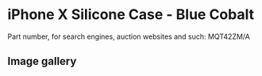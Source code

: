 
# iPhone X Silicone Case - Blue Cobalt

Part number, for search engines, auction websites and such: MQT42ZM/A

## Image gallery

<div style={{ width: "768px" }}>
  <GalleryComponent
    images={[
      {
        original: "/everysource/MQT42.png",
        thumbnail: "/everypreview/MQT42.png",
      },
      {
        original: "/everysource/MQT42_AV1_SILVER.png",
        thumbnail: "/everypreview/MQT42_AV1_SILVER.png",
      },
      {
        original: "/everysource/MQT42_AV1_SPACE_GRAY.png",
        thumbnail: "/everypreview/MQT42_AV1_SPACE_GRAY.png",
      },
      {
        original: "/everysource/MQT42_AV2.png",
        thumbnail: "/everypreview/MQT42_AV2.png",
      }
    ]}
  />
</div>